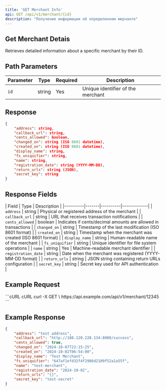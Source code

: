 ```yaml
---
title: 'GET Merchant Info'
api: GET /api/v1/merchant/{id}
description: "Получение информации об определенном мерчанте"
---
```


## Get Merchant Detais
Retrieves detailed information about a specific merchant by their ID.


## Path Parameters
| Parameter | Type | Required | Description |
|----------|-------|----------|-------------|
| ```id```  | string  | Yes  | Unique identifier of the merchant |

## Response
```json
{
    "address": string,
    "callback_url": string,
    "cents_allowed": boolean,
    "changed_on": string (ISO 8601 datetime),
    "created_on": string (ISO 8601 datetime),
    "display_name": string,
    "fs_uniquifier": string,
    "name": string,
    "registration_date": string (YYYY-MM-DD),
    "return_urls": string (JSON),
    "secret_key": string
}
```

## Response Fields

| Field | Type | Description |
|----------|-------|----------|-------------|
| ```address```  | string | Physical or registered address of the merchant |
| ```callback_url``` | string | URL that receives transaction notifications |
| ```cents_allowed``` | boolean | Indicates if cents/decimal amounts are allowed in transactions |
| ```changed_on``` | string | Timestamp of the last modification (ISO 8601 format) |
| ```created_on``` | string | Timestamp when the merchant was created (ISO 8601 format) |
| ```display_name``` | string | Human-readable name of the merchant |
| ```fs_uniquifier``` | string | Unique identifier for file system operations |
| ```name``` | string | Yes | Machine-readable merchant identifier |
| ```registration_date``` | string | Date when the merchant was registered (YYYY-MM-DD format) |
| ```return_urls``` | string | JSON string containing return URLs configuration |
| ```secret_key``` | string  | Secret key used for API authentication |

## Example Request
<CodeGroup>
```cURL cURL
curl -X GET \
  https://api.example.com/api/v1/merchant/12345
```
</CodeGroup>

## Example Response
```json
{
    "address": "test address",
    "callback_url": "http://188.120.228.134:8000/success",
    "cents_allowed": true,
    "changed_on": "2024-10-07T22:15:25",
    "created_on": "2024-10-02T06:54:00",
    "display_name": "Test Merchant",
    "fs_uniquifier": "647af1efd32f4f2986d2109f52a1a55f",
    "name": "test-merchant",
    "registration_date": "2024-10-02",
    "return_urls": "{}",
    "secret_key": "test-secret"
}
```
